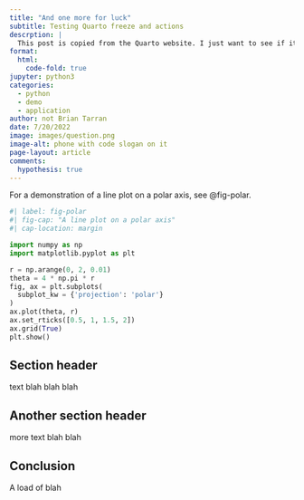 ```yaml
---
title: "And one more for luck"
subtitle: Testing Quarto freeze and actions
descrption: |
  This post is copied from the Quarto website. I just want to see if it works for creating article types.
format:
  html:
    code-fold: true
jupyter: python3
categories:
  - python
  - demo
  - application
author: not Brian Tarran
date: 7/20/2022
image: images/question.png
image-alt: phone with code slogan on it
page-layout: article
comments:
  hypothesis: true
---
```


For a demonstration of a line plot on a polar axis, see @fig-polar.

```python
#| label: fig-polar
#| fig-cap: "A line plot on a polar axis"
#| cap-location: margin

import numpy as np
import matplotlib.pyplot as plt

r = np.arange(0, 2, 0.01)
theta = 4 * np.pi * r
fig, ax = plt.subplots(
  subplot_kw = {'projection': 'polar'} 
)
ax.plot(theta, r)
ax.set_rticks([0.5, 1, 1.5, 2])
ax.grid(True)
plt.show()
```
## Section header

text blah blah blah

## Another section header

more text blah blah

## Conclusion

A load of blah